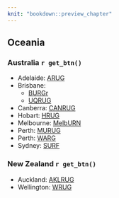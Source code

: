 ```yaml
---
knit: "bookdown::preview_chapter"
---
```


## Oceania

### Australia `r get_btn()`

  * Adelaide: [ARUG](https://www.meetup.com/Adelaide-R-Users/)
  * Brisbane: 
      * [BURGr](https://www.meetup.com/Brisbane-Users-of-R-Group-BURGr/)
      * [UQRUG](https://twitter.com/UQ_RUG)
  * Canberra: [CANRUG](https://www.meetup.com/Canberra-R-Users-Group/)
  * Hobart: [HRUG](https://www.meetup.com/Hobart-R-Users-Group/)
  * Melbourne: [MelbURN](https://www.meetup.com/MelbURN-Melbourne-Users-of-R-Network/)
  * Perth: [MURUG](https://murugperth.wordpress.com/)
  * Perth: [WARG](https://www.meetup.com/Western-Australia-R-Group-WARG/)
  * Sydney: [SURF](https://www.meetup.com/R-Users-Sydney/)

### New Zealand `r get_btn()`

  * Auckland: [AKLRUG](https://www.meetup.com/Auckland-R-Users-Group-AKLRUG)
  * Wellington: [WRUG](https://www.meetup.com/Wellington-R-Users-Group-WRUG)

